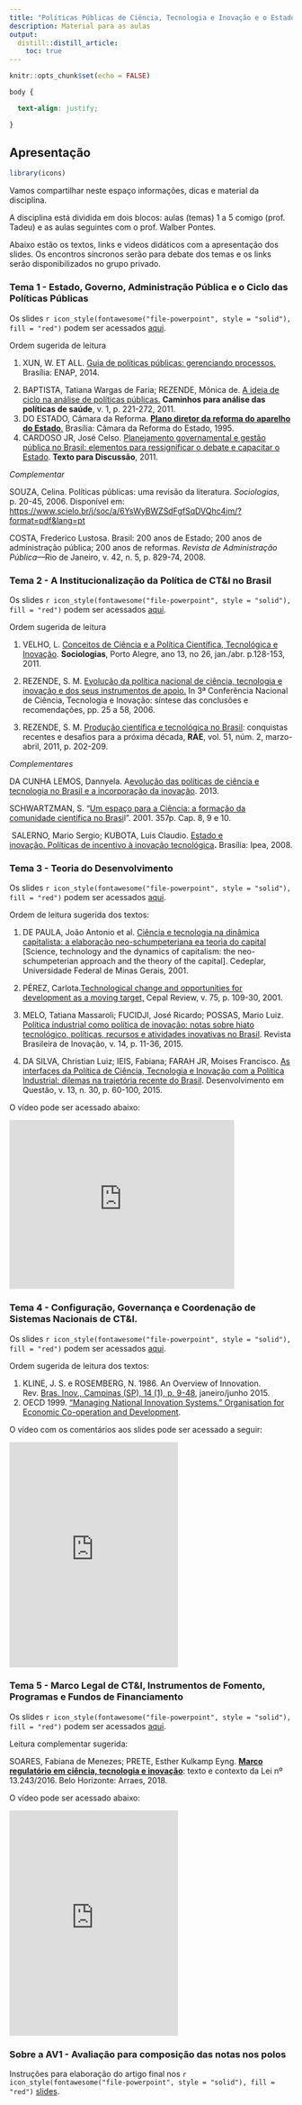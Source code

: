 ```yaml
---
title: "Políticas Públicas de Ciência, Tecnologia e Inovação e o Estado Brasileiro - Profnit"
description: Material para as aulas 
output:
  distill::distill_article:
    toc: true
---
```


```r
knitr::opts_chunk$set(echo = FALSE)

```

```css
body {

  text-align: justify;

}

```

## Apresentação

```r
library(icons)

```

Vamos compartilhar neste espaço informações, dicas e material da disciplina.

A disciplina está dividida em dois blocos: aulas (temas) 1 a 5 comigo (prof. Tadeu) e as aulas seguintes com o prof. Walber Pontes.

Abaixo estão os textos, links e videos didáticos com a apresentação dos slides. Os encontros síncronos serão para debate dos temas e os links serão disponibilizados no grupo privado.

### Tema 1 - **Estado, Governo, Administração Pública e o Ciclo das Políticas Públicas**

Os slides `r icon_style(fontawesome("file-powerpoint", style = "solid"), fill = "red")` podem ser acessados [aqui](https://docs.google.com/presentation/d/17K_yKptl7qYy2jDy7LtDGy-ecH6qGyBm/edit?usp=sharing&ouid=104205543849857134427&rtpof=true&sd=true).

Ordem sugerida de leitura

1.  XUN, W. ET ALL. [Guia de políticas públicas: gerenciando processos.](https://repositorio.enap.gov.br/bitstream/1/2555/1/Guia%20de%20Pol%C3%ADticas%20P%C3%BAblicas%20Gerenciando%20Processos.pdf) Brasília: ENAP, 2014.

<!-- -->

2.  BAPTISTA, Tatiana Wargas de Faria; REZENDE, Mônica de. [A ideia de ciclo na análise de políticas públicas.](https://lagep.ufop.br/sites/default/files/lagep/files/baptista_e_rezende_2011_a_ideia_de_ciclo_na_analise_de_politicas_publicas_0.pdf?m=1591022540) **Caminhos para análise das políticas de saúde**, v. 1, p. 221-272, 2011.
3.  DO ESTADO, Câmara da Reforma. [**Plano diretor da reforma do aparelho do Estado**.](http://bresserpereira.org.br/documents/MARE/PlanoDiretor/PlanoDiretor.pdf) Brasília: Câmara da Reforma do Estado, 1995.
4.  CARDOSO JR, José Celso. [Planejamento governamental e gestão pública no Brasil: elementos para ressignificar o debate e capacitar o Estado](https://www.econstor.eu/bitstream/10419/90964/1/664199941.pdf). **Texto para Discussão**, 2011.

*Complementar*

SOUZA, Celina. Políticas públicas: uma revisão da literatura. *Sociologias*, p. 20-45, 2006. Disponível em: <https://www.scielo.br/j/soc/a/6YsWyBWZSdFgfSqDVQhc4jm/?format=pdf&lang=pt>

COSTA, Frederico Lustosa. Brasil: 200 anos de Estado; 200 anos de administração pública; 200 anos de reformas. *Revista de Administração Pública*---Rio de Janeiro, v. 42, n. 5, p. 829-74, 2008.

### Tema 2 - **A Institucionalização da Política de CT&I no Brasil**

Os slides `r icon_style(fontawesome("file-powerpoint", style = "solid"), fill = "red")` podem ser acessados [aqui](https://docs.google.com/presentation/d/17K_yKptl7qYy2jDy7LtDGy-ecH6qGyBm/edit?usp=sharing&ouid=104205543849857134427&rtpof=true&sd=true).

Ordem sugerida de leitura

1.  VELHO, L. [Conceitos de Ciência e a Política Científica, Tecnológica e Inovação](http://www.scielo.br/pdf/soc/v13n26/06.pdf). **Sociologias**, Porto Alegre, ano 13, no 26, jan./abr. p.128-153, 2011.

2.  REZENDE, S. M. [Evolução da política nacional de ciência, tecnologia e inovação e dos seus instrumentos de apoio.](https://www.ipea.gov.br/participacao/images/pdfs/conferencias/Ciencia_Tecnologia_III/deliberacoes_3_conferencia_tecnologia_inovacao.pdf) In 3ª Conferência Nacional de Ciência, Tecnologia e Inovação: síntese das conclusões e recomendações, pp. 25 a 58, 2006.

3.  REZENDE, S. M. [Produção científica e tecnológica no Brasil](http://www.scielo.br/pdf/rae/v51n2/v51n2a07.pdf): conquistas recentes e desafios para a próxima década, **RAE**, vol. 51, núm. 2, marzo-abril, 2011, p. 202-209.

*Complementares*

DA CUNHA LEMOS, Dannyela. A[evolução das políticas de ciência e tecnologia no Brasil e a incorporação da inovação](http://www.redesist.ie.ufrj.br/lalics/papers/20_A_Evolucao_das_Politicas_de_Ciencia_e_Tecnologia_no_Brasil_e_a_Incorporacao_da_Inovacao.pdf). 2013.  

SCHWARTZMAN, S. "[Um espaço para a Ciência: a formação da comunidade científica no Brasi](http://www.schwartzman.org.br/simon/spacept/pdf/capit9.pdf)l". 2001. 357p. Cap. 8, 9 e 10.

 SALERNO, Mario Sergio; KUBOTA, Luis Claudio. [Estado e inovação. Políticas de incentivo à inovação tecnológica](http://repositorio.ipea.gov.br/bitstream/11058/3069/1/Livro-Brasil-O_estado_de_uma_na%c3%a7%c3%a3o_2007.pdf)**.** Brasília: Ipea, 2008.

### Tema 3 - Teoria do Desenvolvimento

Os slides `r icon_style(fontawesome("file-powerpoint", style = "solid"), fill = "red")` podem ser acessados [aqui](https://docs.google.com/presentation/d/17EX0WrMJXFcQYCJOkLb3HHlIjSXC_X1j/edit?usp=sharing&ouid=104205543849857134427&rtpof=true&sd=true).

Ordem de leitura sugerida dos textos:

1.  DE PAULA, João Antonio et al. [Ciência e tecnologia na dinâmica capitalista: a elaboração neo-schumpeteriana ea teoria do capital](https://revistas.dee.spgg.rs.gov.br/index.php/ensaios/article/view/2043/2425) [Science, technology and the dynamics of capitalism: the neo-schumpeterian approach and the theory of the capital]. Cedeplar, Universidade Federal de Minas Gerais, 2001.

2.  PÉREZ, Carlota.[Technological change and opportunities for development as a moving target,](https://drive.google.com/file/d/1tKpPd87uPqLpR-kB9H_wHvup7QhsJXNU/view?usp=sharing) Cepal Review, v. 75, p. 109-30, 2001.

3.  MELO, Tatiana Massaroli; FUCIDJI, José Ricardo; POSSAS, Mario Luiz. [Política industrial como política de inovação: notas sobre hiato tecnológico, políticas, recursos e atividades inovativas no Brasil](https://periodicos.sbu.unicamp.br/ojs/index.php/rbi/article/view/8649098). Revista Brasileira de Inovação, v. 14, p. 11-36, 2015.

4.  DA SILVA, Christian Luiz; IEIS, Fabiana; FARAH JR, Moises Francisco. [As interfaces da Política de Ciência, Tecnologia e Inovação com a Política Industrial: dilemas na trajetória recente do Brasil](https://www.redalyc.org/pdf/752/75235861004.pdf). Desenvolvimento em Questão, v. 13, n. 30, p. 60-100, 2015.

O vídeo pode ser acessado abaixo:

<iframe width="400" height="300" src="https://www.youtube.com/embed/UKbIfR4Ms48" title="YouTube video player" frameborder="0" allow="accelerometer; autoplay; clipboard-write; encrypted-media; gyroscope; picture-in-picture" allowfullscreen>

</iframe>

### Tema 4 - **Configuração, Governança e Coordenação de Sistemas Nacionais de CT&I.**

Os slides `r icon_style(fontawesome("file-powerpoint", style = "solid"), fill = "red")` podem ser acessados [aqui](https://docs.google.com/presentation/d/17EFBpkAcFoiIvEr9RlX-7GwIzxS0jYuh/edit?usp=sharing&ouid=104205543849857134427&rtpof=true&sd=true).

Ordem sugerida de leitura dos textos:

1.  KLINE, J. S. e ROSEMBERG, N. 1986. An Overview of Innovation. Rev. [Bras. Inov., Campinas (SP), 14 (1), p. 9-48](http://dec.ec.unipg.it/~fabrizio.pompei/KlineRosenberg(1986).pdf), janeiro/junho 2015.
2.  OECD 1999. ["Managing National Innovation Systems." Organisation for Economic Co-operation and Development](http://echo.iat.sfu.ca/library/oecd99_managing_National_IS.pdf).

O vídeo com os comentários aos slides pode ser acessado a seguir:

<iframe width="300" height="400" src="https://www.youtube.com/embed/MEzw5T9hn4g" title="YouTube video player" frameborder="0" allow="accelerometer; autoplay; clipboard-write; encrypted-media; gyroscope; picture-in-picture" allowfullscreen>

</iframe>

### Tema 5 - Marco Legal de CT&I, Instrumentos de Fomento, Programas e Fundos de Financiamento

Os slides `r icon_style(fontawesome("file-powerpoint", style = "solid"), fill = "red")` podem ser acessados [aqui](https://docs.google.com/presentation/d/17U6YmCBlMHSYVm4xM241KtRLwuYqwMDJ/edit?usp=sharing&ouid=104205543849857134427&rtpof=true&sd=true).

Leitura complementar sugerida:

SOARES, Fabiana de Menezes; PRETE, Esther Kulkamp Eyng. [**Marco regulatório em ciência, tecnologia e inovação**](http://www.arraeseditores.com.br/media/ksv_uploadfiles/o/l/olho_-_marco_regulatorio_em_ciencia_tecnologia_e_inovacao.pdf): texto e contexto da Lei nº 13.243/2016. Belo Horizonte: Arraes, 2018.

O vídeo pode ser acessado abaixo:

<iframe width="300" height="400" src="https://www.youtube.com/embed/lye11jUYKI0" title="YouTube video player" frameborder="0" allow="accelerometer; autoplay; clipboard-write; encrypted-media; gyroscope; picture-in-picture" allowfullscreen>

</iframe>

### Sobre a AV1 - Avaliação para composição das notas nos polos

Instruções para elaboração do artigo final nos `r icon_style(fontawesome("file-powerpoint", style = "solid"), fill = "red")` [slides](<https://docs.google.com/presentation/d/1sczARMCF8X5FwXK90Rq-dD1ZRNTyv5Uj/edit?usp=sharing&ouid=104205543849857134427&rtpof=true&sd=true>).

